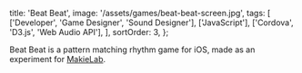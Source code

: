   title: 'Beat Beat',
  image: '/assets/games/beat-beat-screen.jpg',
  tags: [
    ['Developer', 'Game Designer', 'Sound Designer'],
    ['JavaScript'],
    ['Cordova', 'D3.js', 'Web Audio API'],
  ],
  sortOrder: 3,
};

Beat Beat is a pattern matching rhythm game for iOS, made as an experiment for
[MakieLab](https://mymakie.com/).
